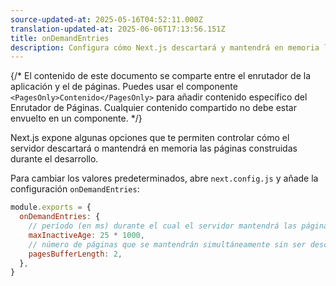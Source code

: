 ```yaml
---
source-updated-at: 2025-05-16T04:52:11.000Z
translation-updated-at: 2025-06-06T17:13:56.151Z
title: onDemandEntries
description: Configura cómo Next.js descartará y mantendrá en memoria las páginas creadas en desarrollo.
---
```


{/* El contenido de este documento se comparte entre el enrutador de la aplicación y el de páginas. Puedes usar el componente `<PagesOnly>Contenido</PagesOnly>` para añadir contenido específico del Enrutador de Páginas. Cualquier contenido compartido no debe estar envuelto en un componente. */}

Next.js expone algunas opciones que te permiten controlar cómo el servidor descartará o mantendrá en memoria las páginas construidas durante el desarrollo.

Para cambiar los valores predeterminados, abre `next.config.js` y añade la configuración `onDemandEntries`:

```js filename="next.config.js"
module.exports = {
  onDemandEntries: {
    // período (en ms) durante el cual el servidor mantendrá las páginas en el búfer
    maxInactiveAge: 25 * 1000,
    // número de páginas que se mantendrán simultáneamente sin ser descartadas
    pagesBufferLength: 2,
  },
}
```
